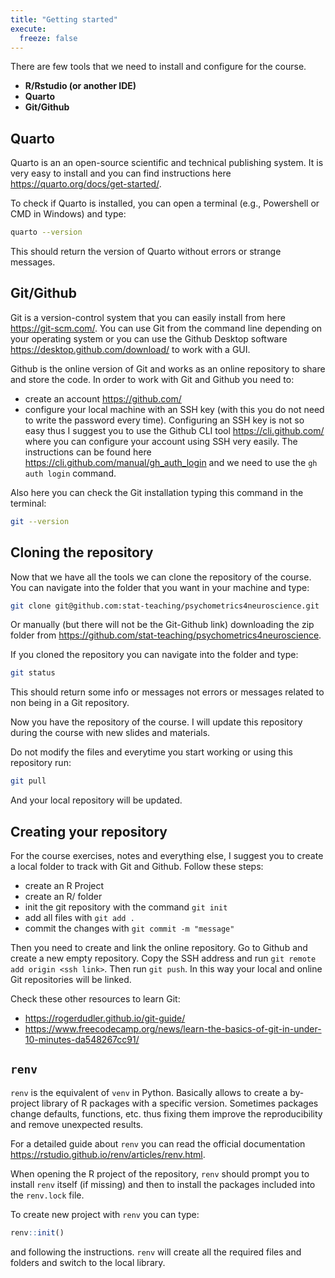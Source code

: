 ```yaml
---
title: "Getting started"
execute: 
  freeze: false
---
```


There are few tools that we need to install and configure for the course.

- **R/Rstudio (or another IDE)**
- **Quarto**
- **Git/Github**

## Quarto

Quarto is an an open-source scientific and technical publishing system. It is very easy to install and you can find instructions here [https://quarto.org/docs/get-started/](https://quarto.org/docs/get-started/).

To check if Quarto is installed, you can open a terminal (e.g., Powershell or CMD in Windows) and type:

```bash
quarto --version
```

This should return the version of Quarto without errors or strange messages.

## Git/Github

Git is a version-control system that you can easily install from here [https://git-scm.com/](https://git-scm.com/). You can use Git from the command line depending on your operating system or you can use the Github Desktop software [https://desktop.github.com/download/](https://desktop.github.com/download/) to work with a GUI.

Github is the online version of Git and works as an online repository to share and store the code. In order to work with Git and Github you need to:

- create an account [https://github.com/](https://github.com/)
- configure your local machine with an SSH key (with this you do not need to write the password every time). Configuring an SSH key is not so easy thus I suggest you to use the Github CLI tool [https://cli.github.com/](https://cli.github.com/) where you can configure your account using SSH very easily. The instructions can be found here [https://cli.github.com/manual/gh_auth_login](https://cli.github.com/manual/gh_auth_login) and we need to use the `gh auth login` command.

Also here you can check the Git installation typing this command in the terminal:

```bash
git --version
```

## Cloning the repository

Now that we have all the tools we can clone the repository of the course. You can navigate into the folder that you want in your machine and type:

```bash
git clone git@github.com:stat-teaching/psychometrics4neuroscience.git
```
Or manually (but there will not be the Git-Github link) downloading the zip folder from [https://github.com/stat-teaching/psychometrics4neuroscience](https://github.com/stat-teaching/psychometrics4neuroscience).

If you cloned the repository you can navigate into the folder and type:

```bash
git status
```

This should return some info or messages not errors or messages related to non being in a Git repository.

Now you have the repository of the course. I will update this repository during the course with new slides and materials. 

Do not modify the files and everytime you start working or using this repository run:

```bash
git pull
```

And your local repository will be updated.

## Creating your repository

For the course exercises, notes and everything else, I suggest you to create a local folder to track with Git and Github. Follow these steps:

- create an R Project
- create an R/ folder
- init the git repository with the command `git init`
- add all files with `git add .`
- commit the changes with `git commit -m "message"`

Then you need to create and link the online repository. Go to Github and create a new empty repository. Copy the SSH address and run `git remote add origin <ssh link>`. Then run `git push`. In this way your local and online Git repositories will be linked.

Check these other resources to learn Git:

- [https://rogerdudler.github.io/git-guide/](https://rogerdudler.github.io/git-guide/)
- [https://www.freecodecamp.org/news/learn-the-basics-of-git-in-under-10-minutes-da548267cc91/](https://www.freecodecamp.org/news/learn-the-basics-of-git-in-under-10-minutes-da548267cc91/)

## `renv`

`renv` is the equivalent of `venv` in Python. Basically allows to create a by-project library of R packages with a specific version. Sometimes packages change defaults, functions, etc. thus fixing them improve the reproducibility and remove unexpected results.

For a detailed guide about `renv` you can read the official documentation [https://rstudio.github.io/renv/articles/renv.html](https://rstudio.github.io/renv/articles/renv.html).

When opening the R project of the repository, `renv` should prompt you to install `renv` itself (if missing) and then to install the packages included into the `renv.lock` file.

To create new project with `renv` you can type:

```r
renv::init()
```

and following the instructions. `renv` will create all the required files and folders and switch to the local library.